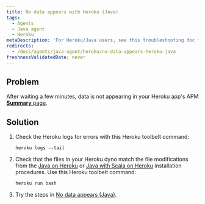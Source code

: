 ```yaml
---
title: No data appears with Heroku (Java)
tags:
  - Agents
  - Java agent
  - Heroku
metaDescription: 'For Heroku/Java users, see this troubleshooting doc for installation problems'
redirects:
  - /docs/agents/java-agent/heroku/no-data-appears-heroku-java
freshnessValidatedDate: never
---
```


## Problem

After waiting a few minutes, data is not appearing in your Heroku app's APM [<DNT>**Summary**</DNT> page](/docs/apm/applications-menu/monitoring/apm-overview-page).

## Solution

1. Check the Heroku logs for errors with this Heroku toolbelt command:

   ```
   heroku logs --tail
   ```
2. Check that the files in your Heroku dyno match the file modifications from the [Java on Heroku](/docs/agents/java-agent/heroku/java-agent-heroku) or [Java with Scala on Heroku](/docs/agents/java-agent/heroku/java-agent-scala-heroku) installation procedures. Use this Heroku toolbelt command:

   ```
   heroku run bash
   ```
3. Try the steps in [No data appears (Java)](/docs/agents/java-agent/troubleshooting/no-data-appears-java).
